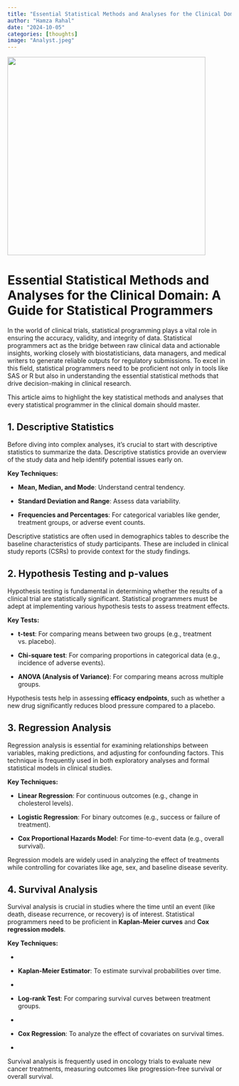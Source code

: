 ```yaml
---
title: "Essential Statistical Methods and Analyses for the Clinical Domain: A Guide for Statistical Programmers"
author: "Hamza Rahal"
date: "2024-10-05"
categories: [thoughts]
image: "Analyst.jpeg"
---
```


![](Analyst.jpeg){width="445"}

# **Essential Statistical Methods and Analyses for the Clinical Domain: A Guide for Statistical Programmers**

In the world of clinical trials, statistical programming plays a vital role in ensuring the accuracy, validity, and integrity of data. Statistical programmers act as the bridge between raw clinical data and actionable insights, working closely with biostatisticians, data managers, and medical writers to generate reliable outputs for regulatory submissions. To excel in this field, statistical programmers need to be proficient not only in tools like SAS or R but also in understanding the essential statistical methods that drive decision-making in clinical research.

This article aims to highlight the key statistical methods and analyses that every statistical programmer in the clinical domain should master.

## **1. Descriptive Statistics**

Before diving into complex analyses, it’s crucial to start with descriptive statistics to summarize the data. Descriptive statistics provide an overview of the study data and help identify potential issues early on.

**Key Techniques:**

-   **Mean, Median, and Mode**: Understand central tendency.

-   **Standard Deviation and Range**: Assess data variability.

-   **Frequencies and Percentages**: For categorical variables like gender, treatment groups, or adverse event counts.

Descriptive statistics are often used in demographics tables to describe the baseline characteristics of study participants. These are included in clinical study reports (CSRs) to provide context for the study findings.

## **2. Hypothesis Testing and p-values**

Hypothesis testing is fundamental in determining whether the results of a clinical trial are statistically significant. Statistical programmers must be adept at implementing various hypothesis tests to assess treatment effects.

**Key Tests:**

-   **t-test**: For comparing means between two groups (e.g., treatment vs. placebo).

-   **Chi-square test**: For comparing proportions in categorical data (e.g., incidence of adverse events).

-   **ANOVA (Analysis of Variance)**: For comparing means across multiple groups.

Hypothesis tests help in assessing **efficacy endpoints**, such as whether a new drug significantly reduces blood pressure compared to a placebo.

## **3. Regression Analysis**

Regression analysis is essential for examining relationships between variables, making predictions, and adjusting for confounding factors. This technique is frequently used in both exploratory analyses and formal statistical models in clinical studies.

**Key Techniques:**

-   **Linear Regression**: For continuous outcomes (e.g., change in cholesterol levels).

-   **Logistic Regression**: For binary outcomes (e.g., success or failure of treatment).

-   **Cox Proportional Hazards Model**: For time-to-event data (e.g., overall survival).

Regression models are widely used in analyzing the effect of treatments while controlling for covariates like age, sex, and baseline disease severity.

## **4. Survival Analysis**

Survival analysis is crucial in studies where the time until an event (like death, disease recurrence, or recovery) is of interest. Statistical programmers need to be proficient in **Kaplan-Meier curves** and **Cox regression models**.

**Key Techniques:**

-   

-   **Kaplan-Meier Estimator**: To estimate survival probabilities over time.

-   

-   **Log-rank Test**: For comparing survival curves between treatment groups.

-   

-   **Cox Regression**: To analyze the effect of covariates on survival times.

-   

Survival analysis is frequently used in oncology trials to evaluate new cancer treatments, measuring outcomes like progression-free survival or overall survival.
